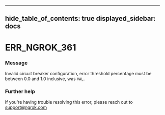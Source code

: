 

---
hide_table_of_contents: true
displayed_sidebar: docs
---


# ERR_NGROK_361

### Message
Invalid circuit breaker configuration, error threshold percentage must be between 0.0 and 1.0 inclusive, was `VAL`.

<ErrorDetails error="err_ngrok_361" />



### Further help
If you're having trouble resolving this error, please reach out to [support@ngrok.com](mailto:support@ngrok.com?subject=Help%20with%20ERR_NGROK_361)

